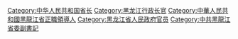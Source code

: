 [[Category:中华人民共和国省长|Category:中华人民共和国省长]]
[[Category:黑龙江行政长官|Category:黑龙江行政长官]]
[[Category:中華人民共和國黑龍江省正職領導人|Category:中華人民共和國黑龍江省正職領導人]]
[[Category:黑龙江省人民政府官员|Category:黑龙江省人民政府官员]]
[[Category:中共黑龍江省委副書記|Category:中共黑龍江省委副書記]]